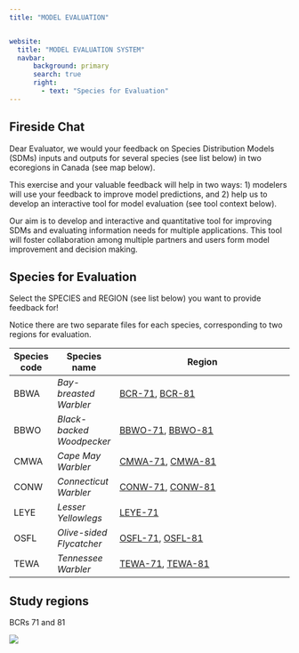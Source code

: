 ```yaml
---
title: "MODEL EVALUATION"


website:
  title: "MODEL EVALUATION SYSTEM"
  navbar:
      background: primary
      search: true
      right:
        - text: "Species for Evaluation"
---
```


## Fireside Chat

Dear Evaluator, we would your feedback on Species Distribution Models (SDMs) inputs and outputs for several species (see list below) in two ecoregions in Canada (see map below).

This exercise and your valuable feedback will help in two ways: 1) modelers will use your feedback to improve model predictions, and 2) help us to develop an interactive tool for model evaluation (see tool context below).

Our aim is to develop and interactive and quantitative tool for improving SDMs and evaluating information needs for multiple applications. This tool will foster collaboration among multiple partners and users form model improvement and decision making.

## Species for Evaluation

Select the SPECIES and REGION (see list below) you want to provide feedback for!

Notice there are two separate files for each species, corresponding to two regions for evaluation.

| Species code | Species name              | Region                                                                                                                         |
|--------------|---------------------------|--------------------------------------------------------------------------------------------------------------------------------|
| BBWA         | *Bay-breasted Warbler*    | [BCR-71](BBWA_can71.html){target="_blank"}, [BCR-81](BBWA_can81.html){target="_blank"}                                         |
| BBWO         | *Black-backed Woodpecker* | [BBWO-71](BBWO_can71.html){target="_blank"}, [BBWO-81](BBWO_can81.html){target="_blank"}                                       |
| CMWA         | *Cape May Warbler*        | [CMWA-71](CMWA_can71.html){target="_blank"}, [CMWA-81](CMWA_can81.html){target="_blank"}                                       |
| CONW         | *Connecticut Warbler*     | [CONW-71](CONW_can71.html){target="_blank"}, [CONW-81](CONW_can81.html){target="_blank"}                                       |
| LEYE         | *Lesser Yellowlegs*       | [LEYE-71](LEYE_can71.html){target="_blank"}                                                                                    |
| OSFL         | *Olive-sided Flycatcher*  | [OSFL-71](OSFL_can71.html){target="_blank"}, [OSFL](OSFL_can81.html)[-](OSFL_can81.html){target="_blank"}[81](OSFL_can81.html) |
| TEWA         | *Tennessee Warbler*       | [TEWA-71](TEWA_can71.html){target="_blank"}, [TEWA-81](TEWA_can81.html){target="_blank"}                                       |

## Study regions

BCRs 71 and 81

![](data/BCRupdatesBAM.png)
